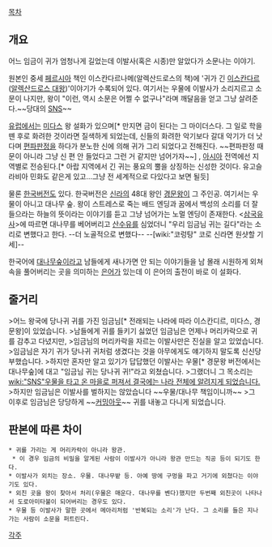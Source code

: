 [[목차]]

== 개요 ==

어느 임금이 귀가 엄청나게 길었는데 이발사(혹은 시종)만 알았다가 소문나는 이야기.

원본인 중세 [[페르시아]] 책인 이스칸다르나메(알렉산드로스의 책)에 '귀가 긴 [[이스칸다르]]([[알렉산드로스 대왕]])'이야기가 수록되어 있다. 여기서는 우물에 이발사가 소리지르고 소문이 나지만, 왕이 "이런, 역시 소문은 어쩔 수 없구나"라며 깨달음을 얻고 그냥 살려준다.~~당대의 [[SNS]]~~

[[유럽]]에서는 [[미다스]] 왕 설화가 있으며[* 만지면 금이 된다는 그 마이더스다. 그 일로 학을 뗀 후로 화려한 것이라면 질색하게 되었는데, 신들의 화려한 악기보다 갈대 악기가 더 낫다며 [[편파판정]]을 하다가 분노한 신에 의해 귀가 그리 되었다고 전해진다. ~~편파판정 때문이 아니라 그냥 신 편 안 들었다고 그런 거 같지만 넘어가자~~] , [[아시아]] 전역에선 지역별로 전승된다.[* 아랍 지역에서 긴 귀는 풍요의 뿔을 상징하는 신성한 것이다. 유고슬라비아 민화도 같은게 있고...그냥 전 세계적으로 다있다고 보면 될듯]

물론 [[한국]]버전도 있다. 한국버전은 [[신라]]의 48대 왕인 [[경문왕]]이 그 주인공.
여기서는 우물이 아니고 대나무 숲. 왕이 스트레스로 죽는 배드 엔딩과 꿈에서 백성의 소리를 더 잘 들으라는 하늘의 뜻이라는 이야기를 듣고 그냥 넘어가는 노멀 엔딩이 존재한다. <[[삼국유사]]>에 따르면 대나무를 베어버리고 [[산수유]]를 심었더니 "우리 임금님 귀는 길다"라는 소리로 변했다고 한다. --더 노골적으로 변했다-- --[wiki:"코렁탕" 코로 신라면 원샷할 기세]--

한국어에 [[대나무숲]]이라고 남들에게 새나가면 안 되는 이야기들을 남 몰래 시원하게 외쳐 속을 풀어버리는 곳을 의미하는 [[은어]]가 있는데 이 은어의 출전이 바로 이 설화다.

== 줄거리 ==
>어느 왕국에 당나귀 귀를 가진 임금님[* 전래되는 나라에 따라 이스칸디르, 미다스, 경문왕]이 있었습니다.
>남들에게 귀를 들키기 싫었던 임금님은 언제나 머리카락으로 귀를 감추고 다녔지만,
>임금님의 머리카락을 자르는 이발사만은 진실을 알고 있었습니다.
>임금님은 자기 귀가 당나귀 귀처럼 생겼다는 것을 아무에게도 얘기하지 말도록 신신당부했습니다.
>하지만 혼자만 알고 있기가 답답했던 이발사는 우물[* 경문왕 버전에서는 대나무숲]에 대고 "임금님 귀는 당나귀 귀!"라고 외쳤습니다.
>그랬더니 그 목소리는 [[wiki:"SNS"우물을 타고 온 마을로 퍼져서 결국에는 나라 전체에 알려지게 되었습니다.]]
>하지만 임금님은 이발사를 벌하지는 않았습니다 ~~우물/대나무 책임이니까~~
>그 이후로 임금님은 당당하게 ~~[[커밍아웃]]~~ 귀를 내놓고 다니게 되었습니다.


== 판본에 따른 차이 ==
 * 귀를 가리는 게 머리카락이 아니라 왕관.
  * 이 경우 임금의 비밀을 알게된 사람이 이발사가 아니라 왕관 만드는 직공 등이 되기도 한다.
 * 이발사가 외치는 장소. 우물. 대나무밭 등. 아예 땅에 구멍을 파고 거기에 외쳤다는 이야기도 있다.
 * 외친 곳을 왕이 찾아서 처리(우물은 매운다. 대나무를 벤다)했지만 두번째 외친곳이 나타나서 도로아미타불이 되어버리는 경우도 있다.
 * 우물 등 이발사가 말한 곳에서 메아리처럼 '반복되는 소리'가 난다. 그 소리를 들은 지나가는 사람이 소문을 퍼트린다.

[[각주]]
